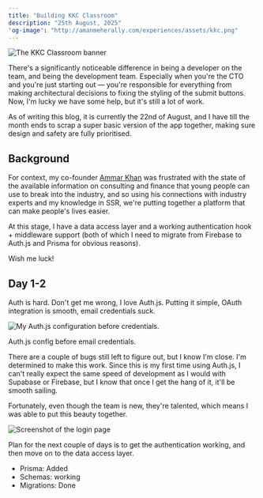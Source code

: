 ```yaml
---
title: "Building KKC Classroom"
description: "25th August, 2025"
'og-image': "http://amanmeherally.com/experiences/assets/kkc.png"
---
```


<img
  src="/experiences/assets/kkc.png"
  alt="The KKC Classroom banner"
  className="rounded-xl"
/>

There's a significantly noticeable difference in being a developer on the team, and being the development team. Especially when you're the CTO and you're just starting out — you're responsible for everything from making architectural decisions to fixing the styling of the submit buttons. Now, I'm lucky we have some help, but it's still a lot of work.

As of writing this blog, it is currently the 22nd of August, and I have till the month ends to scrap a super basic version of the app together, making sure design and safety are fully prioritised.

## Background

For context, my co-founder [Ammar Khan](https://www.linkedin.com/in/ammarskhan/) was frustrated with the state of the available information on consulting and finance that young people can use to break into the industry, and so using his connections with industry experts and my knowledge in SSR, we're putting together a platform that can make people's lives easier.

At this stage, I have a data access layer and a working authentication hook + middleware support (both of which I need to migrate from Firebase to Auth.js and Prisma for obvious reasons).

Wish me luck!

## Day 1-2

Auth is hard. Don't get me wrong, I love Auth.js. Putting it simple, OAuth integration is smooth, email credentials suck.

<img
  src="./25-08-2025-code-1.png"
  alt="My Auth.js configuration before credentials."
  className="rounded-xl"
/>
<p className="-mt-6 italic">Auth.js config before email credentials.</p>

There are a couple of bugs still left to figure out, but I know I'm close. I'm determined to make this work. Since this is my first time using Auth.js, I can't really expect the same speed of development as I would with Supabase or Firebase, but I know that once I get the hang of it, it'll be smooth sailing.

Fortunately, even though the team is new, they're talented, which means I was able to put this beauty together.

<img
  src="./25-08-2025-screenshot.png"
  alt="Screenshot of the login page"
  className="rounded-xl"
/>

Plan for the next couple of days is to get the authentication working, and then move on to the data access layer.

- Prisma: Added
- Schemas: working
- Migrations: Done
